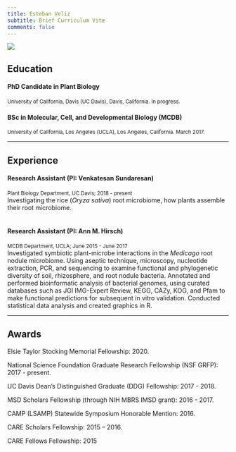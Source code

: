 ```yaml
---
title: Esteban Veliz
subtitle: Brief Curriculum Vitæ
comments: false
---
```


![](/img/photo-front.png)

## <i class="fas fa-graduation-cap"></i>Education  
#### PhD Candidate in Plant Biology  
<sup> University of California, Davis (UC Davis), Davis, California. In progress.</sup>

#### BSc in Molecular, Cell, and Developmental Biology (MCDB)  
<sup> University of California, Los Angeles (UCLA), Los Angeles, California. March 2017.</sup>

---

## <i class="fas fa-flask"></i> Experience
#### Research Assistant (PI: Venkatesan Sundaresan)  
<sup>Plant Biology Department, UC Davis; 2018 - present </sup>  
Investigating the rice (_Oryza sativa_) root microbiome, how plants assemble their root microbiome.  
&nbsp;  

#### Research Assistant (PI: Ann M. Hirsch)    
<sup> MCDB Department, UCLA;  June 2015 - June 2017 </sup>  
Investigated symbiotic plant-microbe interactions in the _Medicago_ root nodule microbiome. Using aseptic technique, microscopy, nucleotide extraction, PCR, and sequencing to examine functional and phylogenetic diversity of soil, rhizosphere, and root nodule bacteria. Annotated and performed bioinformatic analysis of bacterial genomes, using curated databases such as JGI IMG-Expert Review, KEGG, CAZy, KOG, and Pfam to make functional predictions for subsequent in vitro validation. Conducted statistical data analysis and created graphics in R.  

---

## <i class="fas fa-award"></i> Awards  

Elsie Taylor Stocking Memorial Fellowship: 2020.

National Science Foundation Graduate Research Fellowship (NSF GRFP): 2017 - present. 

UC Davis Dean’s Distinguished Graduate (DDG) Fellowship: 2017 - 2018.  

MSD Scholars Fellowship (through NIH MBRS IMSD grant): 2016 - 2017.  

CAMP (LSAMP) Statewide Symposium Honorable Mention: 2016.  

CARE Scholars Fellowship: 2015 – 2016.  

CARE Fellows Fellowship: 2015  
